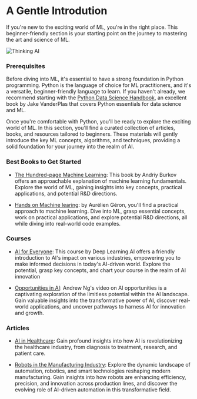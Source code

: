 # A Gentle Introdution

If you're new to the exciting world of ML, you're in the right place. This beginner-friendly section is your starting point on the journey to mastering the art and science of ML.

![Thinking AI](public/static/img/thinkingAI.png)

### Prerequisites
Before diving into ML, it's essential to have a strong foundation in Python programming. Python is the language of choice for ML practitioners, and it's a versatile, beginner-friendly language to learn. If you haven't already, we recommend starting with the [Python Data Science Handbook](https://jakevdp.github.io/PythonDataScienceHandbook/), an excellent book by Jake VanderPlas that covers Python essentials for data science and ML.

Once you're comfortable with Python, you'll be ready to explore the exciting world of ML. In this section, you'll find a curated collection of articles, books, and resources tailored to beginners. These materials will gently introduce the key ML concepts, algorithms, and techniques, providing a solid foundation for your journey into the realm of AI.

### Best Books to Get Started

- [The Hundred-page Machine Learning](https://github.com/severus27/ML-books/blob/main/The%20Hundred-Page%20Machine%20Learning%20Book/The%20Hundred-Page%20Machine%20Learning%20Book%20by%20Andriy%20Burkov.md): This book by Andriy Burkov offers an approachable explanation of machine learning fundamentals. Explore the world of ML, gaining insights into key concepts, practical applications, and potential R&D directions.

- [Hands on Machine learing](https://github.com/severus27/ML-books/blob/main/Hands%20on%20Machine%20Learning/Hands-On_Machine_Learning_with_Scikit-Learn-Keras-and-TensorFlow-2nd-Edition-Aurelien-Geron.pdf):  by Aurélien Géron, you'll find a practical approach to machine learning. Dive into ML, grasp essential concepts, work on practical applications, and explore potential R&D directions, all while diving into real-world code examples.

### Courses

- [AI for Everyone](https://www.deeplearning.ai/courses/ai-for-everyone/): This course by  Deep Learning.AI offers a friendly introduction to AI's impact on various industries, empowering you to make informed decisions in today's AI-driven world. Explore the potential, grasp key concepts, and chart your course in the realm of AI innovation

- [Opportunities in AI](https://www.youtube.com/watch?v=5p248yoa3oE&t=105s): Andrew Ng's video on AI opportunities is a captivating exploration of the limitless potential within the AI landscape. Gain valuable insights into the transformative power of AI, discover real-world applications, and uncover pathways to harness AI for innovation and growth.

### Articles

- [AI in Healthcare](https://www.ncbi.nlm.nih.gov/pmc/articles/PMC8285156/): Gain profound insights into how AI is revolutionizing the healthcare industry, from diagnosis to treatment, research, and patient care.

- [Robots in the Manufacturing Industry](https://www.wevolver.com/article/robots-in-the-manufacturing-industry-types-and-applications): Explore the dynamic landscape of automation, robotics, and smart technologies reshaping modern manufacturing. Gain insights into how robots are enhancing efficiency, precision, and innovation across production lines, and discover the evolving role of AI-driven automation in this transformative field.